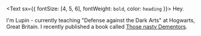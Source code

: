 <Text sx={{ fontSize: [4, 5, 6], fontWeight: `bold`, color: `heading` }}>
  Hey.
</Text>

I'm Lupin - currently teaching "Defense against the Dark Arts" at Hogwarts, Great Britain. I recently published a book called [Those nasty Dementors](https://www.lekoarts.de).